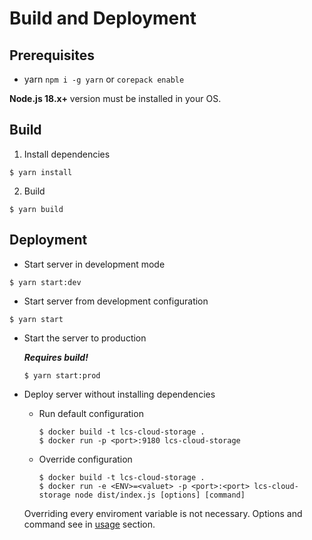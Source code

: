 # Build and Deployment

## Prerequisites

* yarn `npm i -g yarn` or `corepack enable`

**Node.js 18.x+** version must be installed in your OS.

## Build

1. Install dependencies

```shell
$ yarn install
```

2. Build

```shell
$ yarn build
```

## Deployment

* Start server in development mode

```shell
$ yarn start:dev
```

* Start server from development configuration

```shell
$ yarn start
```

* Start the server to production

  _**Requires build!**_

  ```shell
  $ yarn start:prod
  ```

* Deploy server without installing dependencies

  * Run default configuration

    ```shell
    $ docker build -t lcs-cloud-storage .
    $ docker run -p <port>:9180 lcs-cloud-storage
    ```

  * Override configuration

    ```shell
    $ docker build -t lcs-cloud-storage .
    $ docker run -e <ENV>=<valuet> -p <port>:<port> lcs-cloud-storage node dist/index.js [options] [command]
    ```

  Overriding every enviroment variable is not necessary. Options and command see in [usage](advanced/cli.mdx) section.
